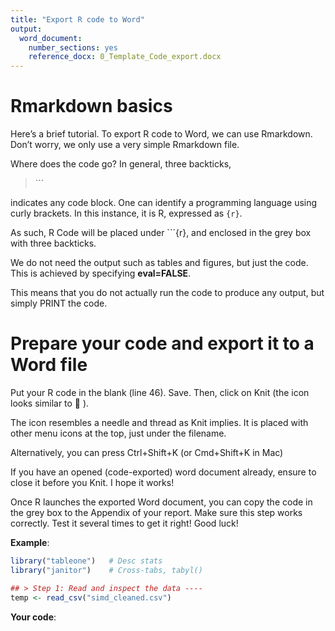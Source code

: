 ```yaml
---
title: "Export R code to Word"
output:
  word_document:
    number_sections: yes
    reference_docx: 0_Template_Code_export.docx
---
```


# Rmarkdown basics
Here's a brief tutorial. To export R code to Word, we can use Rmarkdown. Don't worry, we only use a very simple Rmarkdown file. 

Where does the code go? In general, three backticks, 

> ``` 

indicates any code block. One can identify a programming language using curly brackets. In this instance, it is R, expressed as `{r}`.

As such, R Code will be placed under ```{r}, and enclosed in the grey box with three backticks. 

We do not need the output such as tables and figures, but just the code. This is achieved by specifying **eval=FALSE**.

This means that you do not actually run the code to produce any output, but simply PRINT the code. 

# Prepare your code and export it to a Word file
Put your R code in the blank (line 46). Save. Then, click on Knit (the icon looks similar to 🧶 ).

The icon resembles a needle and thread as Knit implies. It is placed with other menu icons at the top, just under the filename. 

Alternatively, you can press Ctrl+Shift+K (or Cmd+Shift+K in Mac)

If you have an opened (code-exported) word document already, ensure to close it before you Knit. I hope it works!

Once R launches the exported Word document, you can copy the code in the grey box to the Appendix of your report. Make sure this step works correctly. Test it several times to get it right! Good luck!

**Example**:
```r
library("tableone")   # Desc stats
library("janitor")    # Cross-tabs, tabyl()

## > Step 1: Read and inspect the data ----
temp <- read_csv("simd_cleaned.csv")
```

**Your code**:
```r



```

